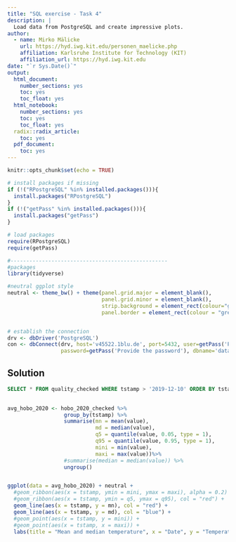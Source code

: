 ```yaml
---
title: "SQL exercise - Task 4"
description: |
  Load data from PostgreSQL and create impressive plots.
author:
  - name: Mirko Mälicke
    url: https://hyd.iwg.kit.edu/personen_maelicke.php
    affiliation: Karlsruhe Institute for Technology (KIT)
    affiliation_url: https://hyd.iwg.kit.edu
date: "`r Sys.Date()`"
output:  
  html_document:
    number_sections: yes
    toc: yes
    toc_float: yes
  html_notebook:
    number_sections: yes
    toc: yes
    toc_float: yes
  radix::radix_article:
    toc: yes
  pdf_document:
    toc: yes
---
```


```r
knitr::opts_chunk$set(echo = TRUE)

# install packages if missing
if (!("RPostgreSQL" %in% installed.packages())){
  install.packages("RPostgreSQL")
}
if (!("getPass" %in% installed.packages())){
  install.packages("getPass")
}

# load packages
require(RPostgreSQL)
require(getPass)

#--------------------------------------------------
#packages
library(tidyverse)

#neutral ggplot style
neutral <- theme_bw() + theme(panel.grid.major = element_blank(),
                              panel.grid.minor = element_blank(),
                              strip.background = element_rect(colour="grey85"),
                              panel.border = element_rect(colour = "grey85"))


# establish the connection
drv <- dbDriver('PostgreSQL')
con <- dbConnect(drv, host='v45522.1blu.de', port=5432, user=getPass('Provide the user'), 
                 password=getPass('Provide the password'), dbname='datamanagement')
```

## Solution

```sql

SELECT * FROM quality_checked WHERE tstamp > '2019-12-10' ORDER BY tstamp DESC
 
```




```r
avg_hobo_2020 <- hobo_2020_checked %>% 
                  group_by(tstamp) %>% 
                  summarise(mn = mean(value),
                            md = median(value),
                            q5 = quantile(value, 0.05, type = 1),
                            q95 = quantile(value, 0.95, type = 1),
                            mini = min(value),
                            maxi = max(value))%>% 
                  #summarise(median = median(value)) %>% 
                  ungroup()


ggplot(data = avg_hobo_2020) + neutral + 
  #geom_ribbon(aes(x = tstamp, ymin = mini, ymax = maxi), alpha = 0.2) +
  #geom_ribbon(aes(x = tstamp, ymin = q5, ymax = q95), col = "red") +
  geom_line(aes(x = tstamp, y = mn), col = "red") +
  geom_line(aes(x = tstamp, y = md), col = "blue") + 
  #geom_point(aes(x = tstamp, y = mini)) +
  #geom_point(aes(x = tstamp, x = maxi)) +
  labs(title = "Mean and median temperature", x = "Date", y = "Temperature °C")

```


